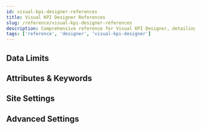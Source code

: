 ```yaml
---
id: visual-kpi-designer-references
title: Visual KPI Designer References
slug: /reference/visual-kpi-designer-references
description: Comprehensive reference for Visual KPI Designer, detailing attributes, keywords, data limits, site settings, and advanced configurations for effective KPI management.
tags: ['reference', 'designer', 'visual-kpi-designer']
---
```


<head>
  <title>Visual KPI Designer References</title>
  <meta name="keywords" content="Visual KPI Designer References, Visual KPI, attributes, keywords, site settings, advanced configurations, data limits, designer, Visual KPI Designer"/>
</head>


## Data Limits

<CardList cols={3}>
  <Card 
    title="Attributes"
    link="/reference/visual-kpi-designer/data-limits/attributes"
  />
  <Card 
    title="Default Ranges"
    link="/reference/visual-kpi-designer/data-limits/default-ranges"
  />
  <Card 
    title="Groups"
    link="/reference/visual-kpi-designer/data-limits/groups"
  />
  <Card 
    title="Interfaces"
    link="/reference/visual-kpi-designer/data-limits/interfaces"
  />
  <Card 
    title="KPIs"
    link="/reference/visual-kpi-designer/data-limits/kpis"
  />
  <Card 
    title="Links"
    link="/reference/visual-kpi-designer/data-limits/links"
  />
  <Card 
    title="Trend Ranges"
    link="/reference/visual-kpi-designer/data-limits/trend-ranges"
  />
  <Card 
    title="Trends"
    link="/reference/visual-kpi-designer/data-limits/trends"
  />
  <Card 
    title="Website Configuration"
    link="/reference/visual-kpi-designer/data-limits/website-configuration"
  />
</CardList>


## Attributes & Keywords

<CardList cols={3}>
  <Card 
    title="Bar Charts"
    link="/reference/visual-kpi-designer/attributes-and-keywords/bar-charts"
  />
  <Card 
    title="Embedded Content"
    link="/reference/visual-kpi-designer/attributes-and-keywords/embedded-content"
  />
  <Card 
    title="Gantt Charts"
    link="/reference/visual-kpi-designer/attributes-and-keywords/gantt-charts"
  />
  <Card 
    title="Groups"
    link="/reference/visual-kpi-designer/attributes-and-keywords/groups"
  />
  <Card 
    title="KPIs"
    link="/reference/visual-kpi-designer/attributes-and-keywords/kpis"
  />
  <Card 
    title="Managed Trends"
    link="/reference/visual-kpi-designer/attributes-and-keywords/managed-trends"
  />
  <Card 
    title="Pareto Charts"
    link="/reference/visual-kpi-designer/attributes-and-keywords/pareto-charts"
  />
  <Card 
    title="Pie Charts"
    link="/reference/visual-kpi-designer/attributes-and-keywords/pie-charts"
  />
  <Card 
    title="Tables"
    link="/reference/visual-kpi-designer/attributes-and-keywords/tables"
  />
  <Card 
    title="XY Plots"
    link="/reference/visual-kpi-designer/attributes-and-keywords/xy-plots"
  />
</CardList>

## Site Settings

<CardList cols={3}>
  <Card 
    title="Alerts"
    link="/reference/visual-kpi-designer/site-settings/alerts"
  />
  <Card 
    title="Chart Color"
    link="/reference/visual-kpi-designer/site-settings/chart-color"
  />
  <Card 
    title="Chart Dates"
    link="/reference/visual-kpi-designer/site-settings/chart-dates"
  />
  <Card 
    title="Chart Ranges"
    link="/reference/visual-kpi-designer/site-settings/chart-ranges"
  />
  <Card 
    title="Contacts"
    link="/reference/visual-kpi-designer/site-settings/contacts"
  />
  <Card 
    title="Dashboards"
    link="/reference/visual-kpi-designer/site-settings/dashboards"
  />
  <Card 
    title="Default Ranges"
    link="/reference/visual-kpi-designer/site-settings/default-ranges"
  />
  <Card 
    title="Event Ranges"
    link="/reference/visual-kpi-designer/site-settings/event-ranges"
  />
  <Card 
    title="Features"
    link="/reference/visual-kpi-designer/site-settings/features"
  />
  <Card 
    title="KPI Status"
    link="/reference/visual-kpi-designer/site-settings/kpi-status"
  />
  <Card 
    title="Profiles Groups"
    link="/reference/visual-kpi-designer/site-settings/profiles-groups"
  />
  <Card 
    title="Profiles"
    link="/reference/visual-kpi-designer/site-settings/profiles"
  />
  <Card 
    title="Visual KPI Website"
    link="/reference/visual-kpi-designer/site-settings/visual-kpi-website"
  />
</CardList>

## Advanced Settings

<CardList cols={3}>
  <Card 
    title="Attributes"
    link="/reference/visual-kpi-designer/advanced-site-settings/attributes"
  />
  <Card 
    title="Interfaces"
    link="/reference/visual-kpi-designer/advanced-site-settings/interfaces"
  />
  <Card 
    title="Nav Bar Links"
    link="/reference/visual-kpi-designer/advanced-site-settings/nav-bar-links"
  />
  <Card 
    title="Site Rollups"
    link="/reference/visual-kpi-designer/advanced-site-settings/site-rollups"
  />
</CardList>

